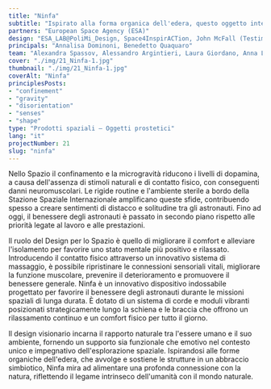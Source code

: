 ```yaml
---
title: "Ninfa"
subtitle: "Ispirato alla forma organica dell'edera, questo oggetto integra corde e dispositivi vibranti per rilevare e alleviare la tensione muscolare."
partners: "European Space Agency (ESA)"
design: "ESA_LAB@PoliMi_Design, Space4InspirACTion, John McFall (Testimonial)"
principals: "Annalisa Dominoni, Benedetto Quaquaro"
team: "Alexandra Spassov, Alessandro Argintieri, Laura Giordano, Anna Lia Rafele"
cover: "./img/21_Ninfa-1.jpg"
thumbnail: "./img/21_Ninfa-1.jpg"
coverAlt: "Ninfa"
principlesPosts:
- "confinement"
- "gravity"
- "disorientation"
- "senses"
- "shape"
type: "Prodotti spaziali — Oggetti prostetici"
lang: "it"
projectNumber: 21
slug: "ninfa"
---
```


Nello Spazio il confinamento e la microgravità riducono i livelli di dopamina, a causa dell'assenza di stimoli naturali e di contatto fisico, con conseguenti danni neuromuscolari. Le rigide routine e l'ambiente sterile a bordo della Stazione Spaziale Internazionale amplificano queste sfide, contribuendo spesso a creare sentimenti di distacco e solitudine tra gli astronauti. Fino ad oggi, il benessere degli astronauti è passato in secondo piano rispetto alle priorità legate al lavoro e alle prestazioni.

Il ruolo del Design per lo Spazio è quello di migliorare il comfort e alleviare l'isolamento per favorire uno stato mentale più positivo e rilassato. Introducendo il contatto fisico attraverso un innovativo sistema di massaggio, è possibile ripristinare le connessioni sensoriali vitali, migliorare la funzione muscolare, prevenire il deterioramento e promuovere il benessere generale.
Ninfa è un innovativo dispositivo indossabile progettato per favorire il benessere degli astronauti durante le missioni spaziali di lunga durata. È dotato di un sistema di corde e moduli vibranti posizionati strategicamente lungo la schiena e le braccia che offrono un rilassamento continuo e un comfort fisico per tutto il giorno.

Il design visionario incarna il rapporto naturale tra l'essere umano e il suo ambiente, fornendo un supporto sia funzionale che emotivo nel contesto unico e impegnativo dell'esplorazione spaziale. Ispirandosi alle forme organiche dell'edera, che avvolge e sostiene le strutture in un abbraccio simbiotico, Ninfa mira ad alimentare una profonda connessione con la natura, riflettendo il legame intrinseco dell'umanità con il mondo naturale.
